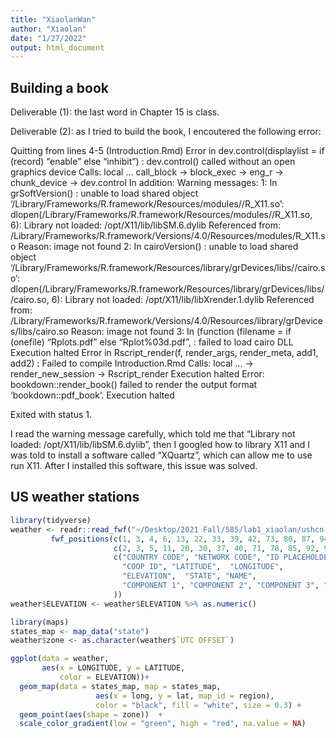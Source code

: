 ```yaml
---
title: "XiaolanWan"
author: "Xiaolan"
date: "1/27/2022"
output: html_document
---
```


## Building a book
Deliverable (1): the last word in Chapter 15 is class.

Deliverable (2): as I tried to build the book, I encoutered the following error:

Quitting from lines 4-5 (Introduction.Rmd) 
Error in dev.control(displaylist = if (record) "enable" else "inhibit") : 
  dev.control() called without an open graphics device
Calls: local ... call_block -> block_exec -> eng_r -> chunk_device -> dev.control
In addition: Warning messages:
1: In grSoftVersion() :
  unable to load shared object '/Library/Frameworks/R.framework/Resources/modules//R_X11.so':
  dlopen(/Library/Frameworks/R.framework/Resources/modules//R_X11.so, 6): Library not loaded: /opt/X11/lib/libSM.6.dylib
  Referenced from: /Library/Frameworks/R.framework/Versions/4.0/Resources/modules/R_X11.so
  Reason: image not found
2: In cairoVersion() :
  unable to load shared object '/Library/Frameworks/R.framework/Resources/library/grDevices/libs//cairo.so':
  dlopen(/Library/Frameworks/R.framework/Resources/library/grDevices/libs//cairo.so, 6): Library not loaded: /opt/X11/lib/libXrender.1.dylib
  Referenced from: /Library/Frameworks/R.framework/Versions/4.0/Resources/library/grDevices/libs/cairo.so
  Reason: image not found
3: In (function (filename = if (onefile) "Rplots.pdf" else "Rplot%03d.pdf",  :
  failed to load cairo DLL
Execution halted
Error in Rscript_render(f, render_args, render_meta, add1, add2) : 
  Failed to compile Introduction.Rmd
Calls: local ... <Anonymous> -> render_new_session -> Rscript_render
Execution halted
Error: bookdown::render_book() failed to render the output format 'bookdown::pdf_book'.
Execution halted

Exited with status 1.

I read the warning message carefully, which told me that "Library not loaded: /opt/X11/lib/libSM.6.dylib", then I googled how to library X11 and I was told to install a software called "XQuartz", which can allow me to use run X11. After I installed this software, this issue was solved. 

## US weather stations
```r
library(tidyverse)
weather <- readr::read_fwf("~/Desktop/2021 Fall/585/lab1_xiaolan/ushcn-v2.5-stations.txt",
         fwf_positions(c(1, 3, 4, 6, 13, 22, 33, 39, 42, 73, 80, 87, 94),
                       c(2, 3, 5, 11, 20, 30, 37, 40, 71, 78, 85, 92, 95),
                       c("COUNTRY CODE", "NETWORK CODE", "ID PLACEHOLDERS",
                         "COOP ID", "LATITUDE",  "LONGITUDE",
                         "ELEVATION",  "STATE", "NAME",
                         "COMPONENT 1", "COMPONENT 2", "COMPONENT 3", "UTC OFFSET")
                       ))
weather$ELEVATION <- weather$ELEVATION %>% as.numeric()
```


```r

library(maps)
states_map <- map_data("state")
weather$zone <- as.character(weather$`UTC OFFSET`)

ggplot(data = weather,
       aes(x = LONGITUDE, y = LATITUDE,
           color = ELEVATION))+
  geom_map(data = states_map, map = states_map,
                   aes(x = long, y = lat, map_id = region),
                   color = "black", fill = "white", size = 0.3) +
  geom_point(aes(shape = zone))  +
  scale_color_gradient(low = "green", high = "red", na.value = NA)
```

